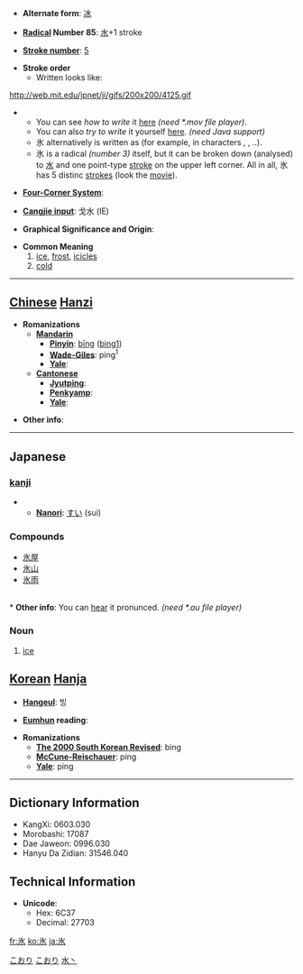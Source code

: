 * '''Alternate form''': [[冰]]

* '''[[Wiktionary:Chinese radical index| Radical]] Number 85''': [[Wiktionary:Chinese radical index 水|水]]+1 stroke

* '''[[Wiktionary:Chinese total strokes index|Stroke number]]''': [[Wiktionary:Chinese total strokes index 5|5]]

* '''Stroke order'''
**Written looks like:
http://web.mit.edu/jpnet/ji/gifs/200x200/4125.gif
**You can see ''how to write'' it [http://web.mit.edu/jpnet/ji/movies/4125.mov here] ''(need *.mov file player)''.
**You can also ''try to write'' it yourself [http://web.mit.edu/jpnet/ji/data/4125.html here]. ''(need Java support)''
**氷 alternatively is written as [[]] (for example, in characters [[]], [[]], ..).
**氷 is a radical ''(number 3)'' itself, but it can be broken down (analysed) to [[水]] and one point-type [[stroke]] on the upper left corner. All in all, 氷 has 5 distinc [[strokes]] (look the [http://web.mit.edu/jpnet/ji/movies/4125.mov movie]).

* '''[[Wiktionary:Chinese four corner index|Four-Corner System]]''': 

* '''[[Wiktionary:Chinese Cangjie index|Cangjie input]]''': 戈水 (IE)

* '''Graphical Significance and Origin''': 

* '''Common Meaning'''
*# [[ice]], [[frost]], [[icicles]]
*# [[cold]]

----

== [[Chinese]] [[Hanzi]] ==

* '''Romanizations'''
** '''[[Mandarin]]'''
*** '''[[Pinyin]]''': [[bīng]] ([[bing1]])
*** '''[[Wade-Giles]]''': ping<sup>1</sup>
*** '''[[Yale]]''': 
** '''[[Cantonese]]'''
*** '''[[Jyutping]]''':
*** '''[[Penkyamp]]''': 
*** '''[[Yale]]''': 

* '''Other info''': 

----

== Japanese ==
[[Category:1000_Japanese_basic_words|こおり]]
[[Category:Japanese language|こおり]]
=== [[kanji]] ===
{{kanji
|[[ひょう]] (hyō)
|[[こおり]] (koori), [[ひ]] (hi)
}}
**'''[[Nanori]]''': [[すい]] (sui)

=== Compounds ===
*[[氷屋]]
*[[氷山]]
*[[氷雨]]
<br>
* '''Other info''': You can [http://web.mit.edu/jpnet/ji/data/sound/koori.au hear] it pronunced. ''(need *.au file player)''

=== Noun ===
{{janoun|こおり|kōri}}
# [[ice]]

== [[Korean]] [[Hanja]] ==

* '''[[Hangeul]]''': 빙

* '''[[Eumhun]] reading''': 

* '''Romanizations'''
** '''[[The 2000 South Korean Revised Romanization|The 2000 South Korean Revised]]''': bing
** '''[[McCune-Reischauer]]''': ping
** '''[[Yale]]''': ping

----

== Dictionary Information ==

* KangXi: 0603.030
* Morobashi: 17087
* Dae Jaweon: 0996.030
* Hanyu Da Zidian: 31546.040

== Technical Information ==

* '''Unicode''':
** Hex: 6C37
** Decimal: 27703
[[Category:Japanese kanji|水丶]]

[[fr:氷]]
[[ko:氷]]
[[ja:氷]]